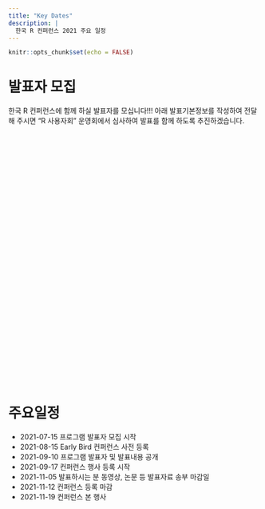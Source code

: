 ```yaml
---
title: "Key Dates"
description: |
  한국 R 컨퍼런스 2021 주요 일정
---
```


```r
knitr::opts_chunk$set(echo = FALSE)
```

# 발표자 모집

한국 R 컨퍼런스에 함께 하실 발표자를 모십니다!!! 아래 발표기본정보를 작성하여 전달해 주시면 "R 사용자회" 운영회에서 심사하여 발표를 함께 하도록 추진하겠습니다.

<div class="typeform-widget" data-url="https://form.typeform.com/to/EJK7aEva?typeform-medium=embed-snippet" style="width: 100%; height: 500px;"></div> <script> (function() { var qs,js,q,s,d=document, gi=d.getElementById, ce=d.createElement, gt=d.getElementsByTagName, id="typef_orm", b="https://embed.typeform.com/"; if(!gi.call(d,id)) { js=ce.call(d,"script"); js.id=id; js.src=b+"embed.js"; q=gt.call(d,"script")[0]; q.parentNode.insertBefore(js,q) } })() </script>


# 주요일정


-   2021-07-15 프로그램 발표자 모집 시작
-   2021-08-15 Early Bird 컨퍼런스 사전 등록
-   2021-09-10 프로그램 발표자 및 발표내용 공개
-   2021-09-17 컨퍼런스 행사 등록 시작
-   2021-11-05 발표하시는 분 동영상, 논문 등 발표자료 송부 마감일
-   2021-11-12 컨퍼런스 등록 마감
-   2021-11-19 컨퍼런스 본 행사
